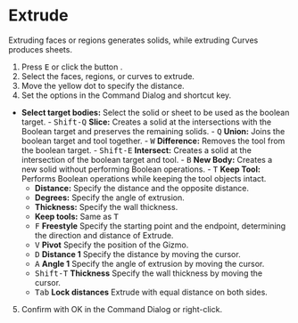 
# Extrude

<Reference shortcut="E" command="Extrude" button="Right of Command Bar" />

Extruding faces or regions generates solids, while extruding Curves produces sheets.

1. Press <kbd>E</kbd> or click the button <ButtonIcon type="button-extrude" />.
2. Select the faces, regions, or curves to extrude. 
3. Move the yellow dot to specify the distance.
4. Set the options in the Command Dialog and shortcut key.
- **Select target bodies:** Select the solid or sheet to be used as the boolean target.
      - <kbd>Shift-Q</kbd> **Slice:** Creates a solid at the intersections with the Boolean target and preserves the remaining solids.
      - <kbd>Q</kbd> **Union:** Joins the boolean target and tool together.
      - <kbd>W</kbd> **Difference:** Removes the tool from the boolean target.
      - <kbd>Shift-E</kbd> **Intersect:** Creates a solid at the intersection of the boolean target and tool.
      - <kbd>B</kbd> **New Body:** Creates a new solid without performing Boolean operations.
      - <kbd>T</kbd> **Keep Tool:** Performs Boolean operations while keeping the tool objects intact.
   - **Distance:** Specify the distance and the opposite distance.
   - **Degrees:** Specify the angle of extrusion.
   - **Thickness:** Specify the wall thickness.
   - **Keep tools:** Same as <kbd>T</kbd>
   - <kbd>F</kbd> **Freestyle** Specify the starting point and the endpoint, determining the direction and distance of Extrude.
   - <kbd>V</kbd> **Pivot** Specify the position of the Gizmo. 
   - <kbd>D</kbd> **Distance 1** Specify the distance by moving the cursor.
   - <kbd>A</kbd> **Angle 1** Specify the angle of extrusion by moving the cursor.
   - <kbd>Shift-T</kbd> **Thickness** Specify the wall thickness by moving the cursor.
   - <kbd>Tab</kbd> **Lock distances** Extrude with equal distance on both sides.
5. Confirm with OK in the Command Dialog or right-click.



